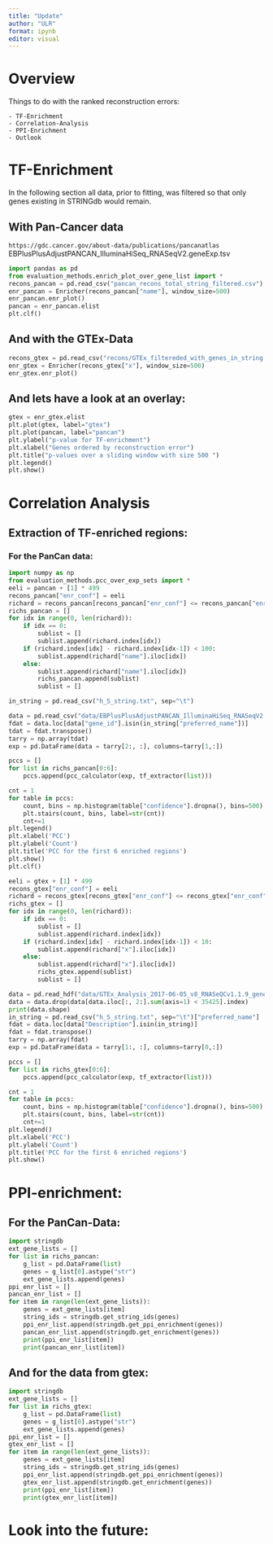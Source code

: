 ```yaml
---
title: "Update"
author: "ULR"
format: ipynb
editor: visual
---
```


# Overview

Things to do with the ranked reconstruction errors:

    - TF-Enrichment
    - Correlation-Analysis
    - PPI-Enrichment
    - Outlook

# TF-Enrichment

In the following section all data, prior to fitting, was filtered so that only genes existing in STRINGdb would remain.

## With Pan-Cancer data

`https://gdc.cancer.gov/about-data/publications/pancanatlas` EBPlusPlusAdjustPANCAN_IlluminaHiSeq_RNASeqV2.geneExp.tsv

```python
import pandas as pd
from evaluation_methods.enrich_plot_over_gene_list import *
recons_pancan = pd.read_csv("pancan_recons_total_string_filtered.csv")
enr_pancan = Enricher(recons_pancan["name"], window_size=500)
enr_pancan.enr_plot()
pancan = enr_pancan.elist
plt.clf()
```

## And with the GTEx-Data

```python
recons_gtex = pd.read_csv("recons/GTEx_filtereded_with_genes_in_string.csv")
enr_gtex = Enricher(recons_gtex["x"], window_size=500)
enr_gtex.enr_plot()
```

## And lets have a look at an overlay:

```python
gtex = enr_gtex.elist
plt.plot(gtex, label="gtex")
plt.plot(pancan, label="pancan")
plt.ylabel("p-value for TF-enrichment")
plt.xlabel("Genes ordered by reconstruction error")
plt.title("p-values over a sliding window with size 500 ")
plt.legend()
plt.show()
```

# Correlation Analysis

## Extraction of TF-enriched regions:

### For the PanCan data:

```python
import numpy as np
from evaluation_methods.pcc_over_exp_sets import *
eeli = pancan + [1] * 499
recons_pancan["enr_conf"] = eeli
richard = recons_pancan[recons_pancan["enr_conf"] <= recons_pancan["enr_conf"].min()+.01 ]
richs_pancan = []
for idx in range(0, len(richard)):
    if idx == 0:
        sublist = []
        sublist.append(richard.index[idx])
    if (richard.index[idx] - richard.index[idx-1]) < 100:
        sublist.append(richard["name"].iloc[idx])
    else:
        sublist.append(richard["name"].iloc[idx])
        richs_pancan.append(sublist)
        sublist = []

in_string = pd.read_csv("h_S_string.txt", sep="\t")

data = pd.read_csv("data/EBPlusPlusAdjustPANCAN_IlluminaHiSeq_RNASeqV2.geneExp.csv")
fdat = data.loc[data["gene_id"].isin(in_string["preferred_name"])]
tdat = fdat.transpose()
tarry = np.array(tdat)
exp = pd.DataFrame(data = tarry[2:, :], columns=tarry[1,:])

pccs = []
for list in richs_pancan[0:6]:
    pccs.append(pcc_calculator(exp, tf_extractor(list)))

cnt = 1
for table in pccs:
    count, bins = np.histogram(table["confidence"].dropna(), bins=500)
    plt.stairs(count, bins, label=str(cnt))
    cnt+=1
plt.legend()
plt.xlabel('PCC')
plt.ylabel('Count')
plt.title('PCC for the first 6 enriched regions')
plt.show()
plt.clf()
```


```python
eeli = gtex + [1] * 499
recons_gtex["enr_conf"] = eeli
richard = recons_gtex[recons_gtex["enr_conf"] <= recons_gtex["enr_conf"].min()+.01 ]
richs_gtex = []
for idx in range(0, len(richard)):
    if idx == 0:
        sublist = []
        sublist.append(richard.index[idx])
    if (richard.index[idx] - richard.index[idx-1]) < 10:
        sublist.append(richard["x"].iloc[idx])
    else:
        sublist.append(richard["x"].iloc[idx])
        richs_gtex.append(sublist)
        sublist = []

data = pd.read_hdf("data/GTEx_Analysis_2017-06-05_v8_RNASeQCv1.1.9_gene_reads.h5", key = "data")
data = data.drop(data[data.iloc[:, 2:].sum(axis=1) < 35425].index)
print(data.shape)
in_string = pd.read_csv("h_S_string.txt", sep="\t")["preferred_name"]
fdat = data.loc[data["Description"].isin(in_string)]
fdat = fdat.transpose()
tarry = np.array(fdat)
exp = pd.DataFrame(data = tarry[1:, :], columns=tarry[0,:])

pccs = []
for list in richs_gtex[0:6]:
    pccs.append(pcc_calculator(exp, tf_extractor(list)))

cnt = 1
for table in pccs:
    count, bins = np.histogram(table["confidence"].dropna(), bins=500)
    plt.stairs(count, bins, label=str(cnt))
    cnt+=1
plt.legend()
plt.xlabel('PCC')
plt.ylabel('Count')
plt.title('PCC for the first 6 enriched regions')
plt.show()
```

# PPI-enrichment:

## For the PanCan-Data:

```python
import stringdb
ext_gene_lists = []
for list in richs_pancan:
    g_list = pd.DataFrame(list)
    genes = g_list[0].astype("str")
    ext_gene_lists.append(genes)
ppi_enr_list = []
pancan_enr_list = []
for item in range(len(ext_gene_lists)):
    genes = ext_gene_lists[item]
    string_ids = stringdb.get_string_ids(genes)
    ppi_enr_list.append(stringdb.get_ppi_enrichment(genes))
    pancan_enr_list.append(stringdb.get_enrichment(genes))
    print(ppi_enr_list[item])
    print(pancan_enr_list[item])
```

## And for the data from gtex:


```python
import stringdb
ext_gene_lists = []
for list in richs_gtex:
    g_list = pd.DataFrame(list)
    genes = g_list[0].astype("str")
    ext_gene_lists.append(genes)
ppi_enr_list = []
gtex_enr_list = []
for item in range(len(ext_gene_lists)):
    genes = ext_gene_lists[item]
    string_ids = stringdb.get_string_ids(genes)
    ppi_enr_list.append(stringdb.get_ppi_enrichment(genes))
    gtex_enr_list.append(stringdb.get_enrichment(genes))
    print(ppi_enr_list[item])
    print(gtex_enr_list[item])
```

# Look into the future:


